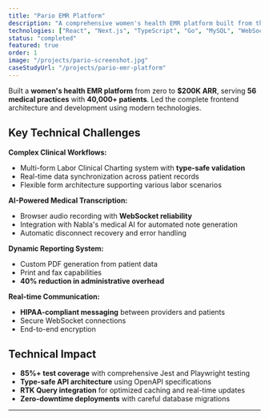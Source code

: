 ```yaml
---
title: "Pario EMR Platform"
description: "A comprehensive women's health EMR platform built from the ground up for midwives and OB practices"
technologies: ["React", "Next.js", "TypeScript", "Go", "MySQL", "WebSockets", "AI Integration"]
status: "completed"
featured: true
order: 1
image: "/projects/pario-screenshot.jpg"
caseStudyUrl: "/projects/pario-emr-platform"
---
```


Built a **women's health EMR platform** from zero to **$200K ARR**, serving **56 medical practices** with **40,000+ patients**. Led the complete frontend architecture and development using modern technologies.

## Key Technical Challenges

**Complex Clinical Workflows:**
- Multi-form Labor Clinical Charting system with **type-safe validation**
- Real-time data synchronization across patient records
- Flexible form architecture supporting various labor scenarios

**AI-Powered Medical Transcription:**
- Browser audio recording with **WebSocket reliability**
- Integration with Nabla's medical AI for automated note generation
- Automatic disconnect recovery and error handling

**Dynamic Reporting System:**
- Custom PDF generation from patient data
- Print and fax capabilities
- **40% reduction in administrative overhead**

**Real-time Communication:**
- **HIPAA-compliant messaging** between providers and patients
- Secure WebSocket connections
- End-to-end encryption

## Technical Impact

- **85%+ test coverage** with comprehensive Jest and Playwright testing
- **Type-safe API architecture** using OpenAPI specifications
- **RTK Query integration** for optimized caching and real-time updates
- **Zero-downtime deployments** with careful database migrations

---